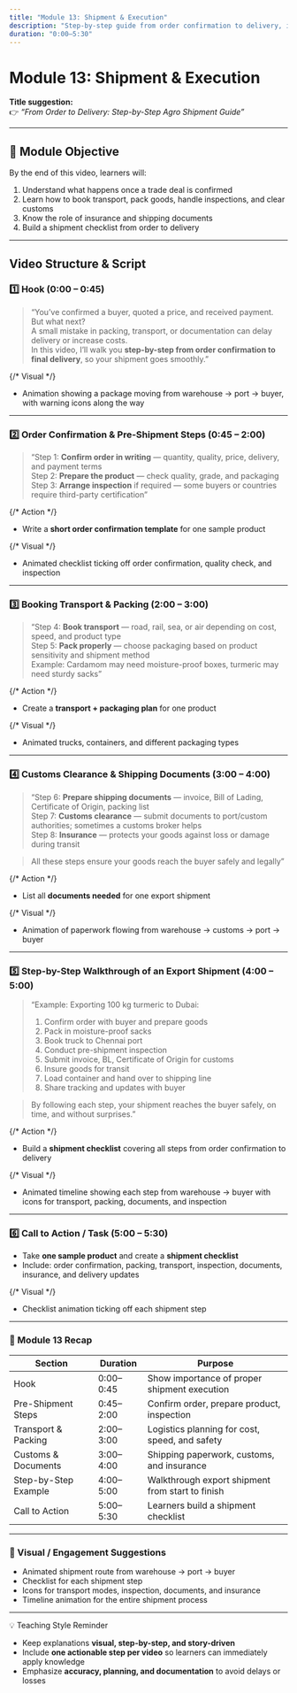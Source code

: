 ```yaml
---
title: "Module 13: Shipment & Execution"
description: "Step-by-step guide from order confirmation to delivery, including packing, transport, customs, and insurance."
duration: "0:00–5:30"
---
```


# Module 13: Shipment & Execution

**Title suggestion:**  
👉 _“From Order to Delivery: Step-by-Step Agro Shipment Guide”_

---

## 🎯 Module Objective

By the end of this video, learners will:

1. Understand what happens once a trade deal is confirmed
2. Learn how to book transport, pack goods, handle inspections, and clear customs
3. Know the role of insurance and shipping documents
4. Build a shipment checklist from order to delivery

---

## Video Structure & Script

### 1️⃣ Hook (0:00 – 0:45)

> “You’ve confirmed a buyer, quoted a price, and received payment. But what next?  
> A small mistake in packing, transport, or documentation can delay delivery or increase costs.  
> In this video, I’ll walk you **step-by-step from order confirmation to final delivery**, so your shipment goes smoothly.”

{/* Visual */}

- Animation showing a package moving from warehouse → port → buyer, with warning icons along the way

---

### 2️⃣ Order Confirmation & Pre-Shipment Steps (0:45 – 2:00)

> “Step 1: **Confirm order in writing** — quantity, quality, price, delivery, and payment terms  
> Step 2: **Prepare the product** — check quality, grade, and packaging  
> Step 3: **Arrange inspection** if required — some buyers or countries require third-party certification”

{/* Action */}

- Write a **short order confirmation template** for one sample product

{/* Visual */}

- Animated checklist ticking off order confirmation, quality check, and inspection

---

### 3️⃣ Booking Transport & Packing (2:00 – 3:00)

> “Step 4: **Book transport** — road, rail, sea, or air depending on cost, speed, and product type  
> Step 5: **Pack properly** — choose packaging based on product sensitivity and shipment method  
> Example: Cardamom may need moisture-proof boxes, turmeric may need sturdy sacks”

{/* Action */}

- Create a **transport + packaging plan** for one product

{/* Visual */}

- Animated trucks, containers, and different packaging types

---

### 4️⃣ Customs Clearance & Shipping Documents (3:00 – 4:00)

> “Step 6: **Prepare shipping documents** — invoice, Bill of Lading, Certificate of Origin, packing list  
> Step 7: **Customs clearance** — submit documents to port/custom authorities; sometimes a customs broker helps  
> Step 8: **Insurance** — protects your goods against loss or damage during transit

> All these steps ensure your goods reach the buyer safely and legally”

{/* Action */}

- List all **documents needed** for one export shipment

{/* Visual */}

- Animation of paperwork flowing from warehouse → customs → port → buyer

---

### 5️⃣ Step-by-Step Walkthrough of an Export Shipment (4:00 – 5:00)

> “Example: Exporting 100 kg turmeric to Dubai:
>
> 1. Confirm order with buyer and prepare goods
> 2. Pack in moisture-proof sacks
> 3. Book truck to Chennai port
> 4. Conduct pre-shipment inspection
> 5. Submit invoice, BL, Certificate of Origin for customs
> 6. Insure goods for transit
> 7. Load container and hand over to shipping line
> 8. Share tracking and updates with buyer

> By following each step, your shipment reaches the buyer safely, on time, and without surprises.”

{/* Action */}

- Build a **shipment checklist** covering all steps from order confirmation to delivery

{/* Visual */}

- Animated timeline showing each step from warehouse → buyer with icons for transport, packing, documents, and inspection

---

### 6️⃣ Call to Action / Task (5:00 – 5:30)

- Take **one sample product** and create a **shipment checklist**
- Include: order confirmation, packing, transport, inspection, documents, insurance, and delivery updates

{/* Visual */}

- Checklist animation ticking off each shipment step

---

### 🧭 Module 13 Recap

| Section              | Duration  | Purpose                                          |
| -------------------- | --------- | ------------------------------------------------ |
| Hook                 | 0:00–0:45 | Show importance of proper shipment execution     |
| Pre-Shipment Steps   | 0:45–2:00 | Confirm order, prepare product, inspection       |
| Transport & Packing  | 2:00–3:00 | Logistics planning for cost, speed, and safety   |
| Customs & Documents  | 3:00–4:00 | Shipping paperwork, customs, and insurance       |
| Step-by-Step Example | 4:00–5:00 | Walkthrough export shipment from start to finish |
| Call to Action       | 5:00–5:30 | Learners build a shipment checklist              |

---

### 🎨 Visual / Engagement Suggestions

- Animated shipment route from warehouse → port → buyer
- Checklist for each shipment step
- Icons for transport modes, inspection, documents, and insurance
- Timeline animation for the entire shipment process

---

💡 Teaching Style Reminder

- Keep explanations **visual, step-by-step, and story-driven**
- Include **one actionable step per video** so learners can immediately apply knowledge
- Emphasize **accuracy, planning, and documentation** to avoid delays or losses
